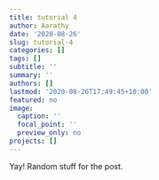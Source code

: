```yaml
---
title: tutorial 4
author: Aarathy
date: '2020-08-26'
slug: tutorial-4
categories: []
tags: []
subtitle: ''
summary: ''
authors: []
lastmod: '2020-08-26T17:49:45+10:00'
featured: no
image:
  caption: ''
  focal_point: ''
  preview_only: no
projects: []
---
```



Yay! Random stuff for the post. 
